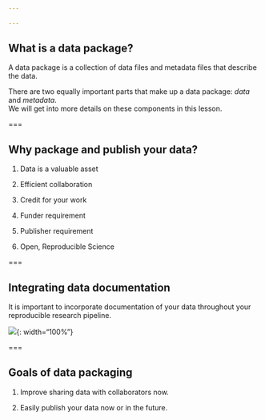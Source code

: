```yaml
---
 
---
```


## What is a data package?

A data package is a collection of data files and metadata files that describe the data.  

There are two equally important parts that make up a data package: _data_ and _metadata_.  
We will get into more details on these components in this lesson.  

===

## Why package and publish your data?  

1. Data is a valuable asset

2. Efficient collaboration

3. Credit for your work 

4. Funder requirement

5. Publisher requirement

6. Open, Reproducible Science

===

## Integrating data documentation 

It is important to incorporate documentation of your data throughout your reproducible research pipeline.  

![]({% include asset.html path="images/wrkflow_diagram.png" %}){: width="100%"} 


===

## Goals of data packaging

1. Improve sharing data with collaborators now.

2. Easily publish your data now or in the future. 

